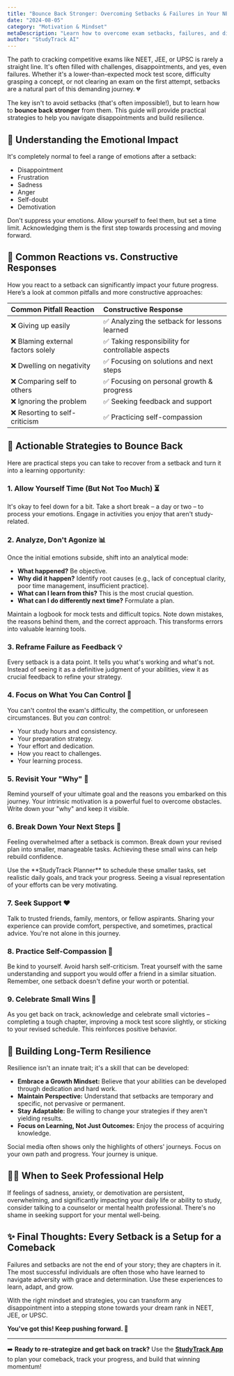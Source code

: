 ```yaml
---
title: "Bounce Back Stronger: Overcoming Setbacks & Failures in Your NEET, JEE & UPSC Journey"
date: "2024-08-05"
category: "Motivation & Mindset"
metaDescription: "Learn how to overcome exam setbacks, failures, and disappointments in your NEET, JEE, or UPSC preparation. Tips for building resilience and bouncing back stronger."
author: "StudyTrack AI"
---
```



The path to cracking competitive exams like NEET, JEE, or UPSC is rarely a straight line. It's often filled with challenges, disappointments, and yes, even failures. Whether it's a lower-than-expected mock test score, difficulty grasping a concept, or not clearing an exam on the first attempt, setbacks are a natural part of this demanding journey. 💔

The key isn't to avoid setbacks (that's often impossible!), but to learn how to **bounce back stronger** from them. This guide will provide practical strategies to help you navigate disappointments and build resilience.

## 🌱 Understanding the Emotional Impact

It's completely normal to feel a range of emotions after a setback:
*   Disappointment
*   Frustration
*   Sadness
*   Anger
*   Self-doubt
*   Demotivation

<Info title="Acknowledge Your Feelings">
Don't suppress your emotions. Allow yourself to feel them, but set a time limit. Acknowledging them is the first step towards processing and moving forward.
</Info>

## 🔄 Common Reactions vs. Constructive Responses

How you react to a setback can significantly impact your future progress. Here’s a look at common pitfalls and more constructive approaches:

| Common Pitfall Reaction            | Constructive Response                        |
| :--------------------------------- | :------------------------------------------- |
| ❌ Giving up easily                | ✅ Analyzing the setback for lessons learned |
| ❌ Blaming external factors solely | ✅ Taking responsibility for controllable aspects |
| ❌ Dwelling on negativity          | ✅ Focusing on solutions and next steps      |
| ❌ Comparing self to others        | ✅ Focusing on personal growth & progress    |
| ❌ Ignoring the problem            | ✅ Seeking feedback and support              |
| ❌ Resorting to self-criticism     | ✅ Practicing self-compassion                |

## 💪 Actionable Strategies to Bounce Back

Here are practical steps you can take to recover from a setback and turn it into a learning opportunity:

### 1. Allow Yourself Time (But Not Too Much) ⏳
It's okay to feel down for a bit. Take a short break – a day or two – to process your emotions. Engage in activities you enjoy that aren't study-related.

### 2. Analyze, Don't Agonize 📊
Once the initial emotions subside, shift into an analytical mode:
*   **What happened?** Be objective.
*   **Why did it happen?** Identify root causes (e.g., lack of conceptual clarity, poor time management, insufficient practice).
*   **What can I learn from this?** This is the most crucial question.
*   **What can I do differently next time?** Formulate a plan.

<Tip title="Use an Error Logbook">
Maintain a logbook for mock tests and difficult topics. Note down mistakes, the reasons behind them, and the correct approach. This transforms errors into valuable learning tools.
</Tip>

### 3. Reframe Failure as Feedback 💡
Every setback is a data point. It tells you what's working and what's not. Instead of seeing it as a definitive judgment of your abilities, view it as crucial feedback to refine your strategy.

### 4. Focus on What You Can Control 🧘
You can't control the exam's difficulty, the competition, or unforeseen circumstances. But you *can* control:
*   Your study hours and consistency.
*   Your preparation strategy.
*   Your effort and dedication.
*   How you react to challenges.
*   Your learning process.

### 5. Revisit Your "Why" 🎯
Remind yourself of your ultimate goal and the reasons you embarked on this journey. Your intrinsic motivation is a powerful fuel to overcome obstacles. Write down your "why" and keep it visible.

### 6. Break Down Your Next Steps 📝
Feeling overwhelmed after a setback is common. Break down your revised plan into smaller, manageable tasks. Achieving these small wins can help rebuild confidence.

<Info title="StudyTrack to the Rescue!">
Use the **StudyTrack Planner** to schedule these smaller tasks, set realistic daily goals, and track your progress. Seeing a visual representation of your efforts can be very motivating.
</Info>

### 7. Seek Support ❤️
Talk to trusted friends, family, mentors, or fellow aspirants. Sharing your experience can provide comfort, perspective, and sometimes, practical advice. You're not alone in this journey.

### 8. Practice Self-Compassion 🙏
Be kind to yourself. Avoid harsh self-criticism. Treat yourself with the same understanding and support you would offer a friend in a similar situation. Remember, one setback doesn't define your worth or potential.

### 9. Celebrate Small Wins 🎉
As you get back on track, acknowledge and celebrate small victories – completing a tough chapter, improving a mock test score slightly, or sticking to your revised schedule. This reinforces positive behavior.

## 🌱 Building Long-Term Resilience

Resilience isn't an innate trait; it's a skill that can be developed:
*   **Embrace a Growth Mindset:** Believe that your abilities can be developed through dedication and hard work.
*   **Maintain Perspective:** Understand that setbacks are temporary and specific, not pervasive or permanent.
*   **Stay Adaptable:** Be willing to change your strategies if they aren't yielding results.
*   **Focus on Learning, Not Just Outcomes:** Enjoy the process of acquiring knowledge.

<Warning title="Avoid the Comparison Trap">
Social media often shows only the highlights of others' journeys. Focus on your own path and progress. Your journey is unique.
</Warning>

## 🧑‍⚕️ When to Seek Professional Help
If feelings of sadness, anxiety, or demotivation are persistent, overwhelming, and significantly impacting your daily life or ability to study, consider talking to a counselor or mental health professional. There's no shame in seeking support for your mental well-being.

## ✨ Final Thoughts: Every Setback is a Setup for a Comeback

Failures and setbacks are not the end of your story; they are chapters in it. The most successful individuals are often those who have learned to navigate adversity with grace and determination. Use these experiences to learn, adapt, and grow.

With the right mindset and strategies, you can transform any disappointment into a stepping stone towards your dream rank in NEET, JEE, or UPSC.

**You've got this! Keep pushing forward. 💪**

---

➡️ **Ready to re-strategize and get back on track?** Use the [**StudyTrack App**](/study-planner) to plan your comeback, track your progress, and build that winning momentum!
